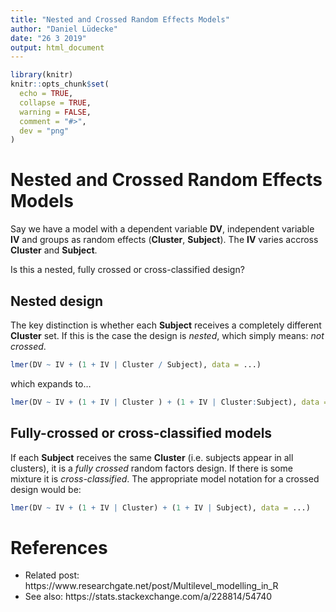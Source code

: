 ---
title: "Nested and Crossed Random Effects Models"
author: "Daniel Lüdecke"
date: "26 3 2019"
output: html_document
---

```{r setup, include=FALSE,echo=FALSE}
library(knitr)
knitr::opts_chunk$set(
  echo = TRUE,
  collapse = TRUE, 
  warning = FALSE,
  comment = "#>", 
  dev = "png"
)
```

# Nested and Crossed Random Effects Models

Say we have a model with a dependent variable **DV**, independent variable **IV** and groups as random effects (**Cluster**, **Subject**). The **IV** varies accross **Cluster** and **Subject**.

Is this a nested, fully crossed or cross-classified design?

## Nested design

The key distinction is whether each **Subject** receives a completely different **Cluster** set. If this is the case the design is _nested_, which simply means: _not crossed_.

```{r eval=FALSE}
lmer(DV ~ IV + (1 + IV | Cluster / Subject), data = ...)
```

which expands to...

```{r eval=FALSE}
lmer(DV ~ IV + (1 + IV | Cluster ) + (1 + IV | Cluster:Subject), data = ...)
```


## Fully-crossed or cross-classified models

If each **Subject** receives the same **Cluster** (i.e. subjects appear in all clusters), it is a _fully crossed_ random factors design. If there is some mixture it is _cross-classified_. The appropriate model notation for a crossed design would be:

```{r eval=FALSE}
lmer(DV ~ IV + (1 + IV | Cluster) + (1 + IV | Subject), data = ...)
```

# References

* Related post: https://www.researchgate.net/post/Multilevel_modelling_in_R
* See also: https://stats.stackexchange.com/a/228814/54740
